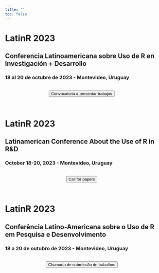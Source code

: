 ```yaml
---
title: ""
toc: false
---
```


::: {.content-visible when-profile="es"}
::: grid
::: {#banner .g-col-12}
# LatinR 2023

## Conferencia Latinoamericana sobre Uso de R en Investigación + Desarrollo

### 18 al 20 de octubre de 2023 - Montevideo, Uruguay {style="max-width: fit-content; max-width: -moz-fit-content;"}
</section>

<br><center><a href='https://easychair.org/cfp/latinr2023' target ="_blank"><button type="button" class="btn btn-light btn-lg">Convocatoria a presentar trabajos</button></a></center><br>


:::
:::

:::



::: {.content-visible when-profile="en"}
::: grid
::: {#banner .g-col-12}
# LatinR 2023

## Latinamerican Conference About the Use of R in R&D

### October 18-20, 2023 - Montevideo, Uruguay {style="max-width: fit-content; max-width: -moz-fit-content;"}
</section>

<br><center><a href='https://easychair.org/cfp/latinr2023' target ="_blank"><button type="button" class="btn btn-light btn-lg">Call for papers</button></a></center><br>

:::
:::
:::

::: {.content-visible when-profile="pt"}
::: grid
::: {#banner .g-col-12}
# LatinR 2023

## Conferência Latino-Americana sobre o Uso de R em Pesquisa e Desenvolvimento

### 18 a 20 de outubro de 2023 - Montevideo, Uruguay {style="max-width: fit-content; max-width: -moz-fit-content;"}

</section>

<br><center><a href='https://easychair.org/cfp/latinr2023' target ="_blank"><button type="button" class="btn btn-light btn-lg">Chamada de submissão de trabalhos</button></a></center><br>
:::
:::
:::
